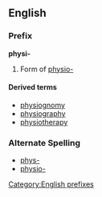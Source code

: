 ==English==
===Prefix===
[[Category:English prefixes]]
'''physi-'''

#Form of [[physio-]] 

====Derived terms====
*[[physiognomy]]
*[[physiography]]
*[[physiotherapy]]

===Alternate Spelling===
*[[phys-]]
*[[physio-]]